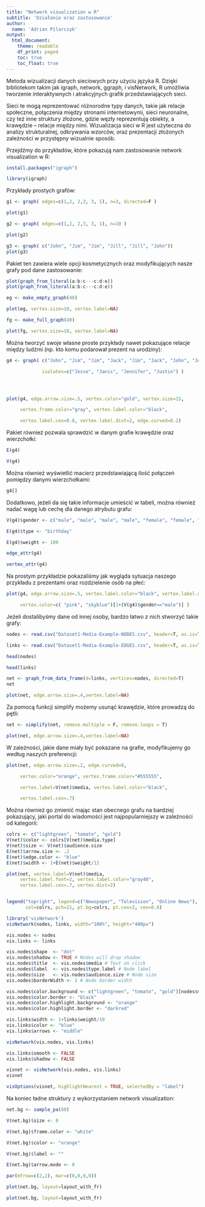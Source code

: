 ```yaml
---
title: "Network visualization w R"
subtitle: 'Działanie oraz zastosowanie' 
author: 
  name: 'Adrian Pilarczyk'
output:
  html_document:
    theme: readable
    df_print: paged
    toc: true
    toc_float: true
---
```


Metoda wizualizacji danych sieciowych przy użyciu języka R. Dzięki bibliotekom takim jak igraph, network, ggraph, i visNetwork, R umożliwia tworzenie interaktywnych i atrakcyjnych grafik przedstawiających sieci. 

Sieci te mogą reprezentować różnorodne typy danych, takie jak relacje społeczne, połączenia między stronami internetowymi, sieci neuronalne, czy też inne struktury złożone, gdzie węzły reprezentują obiekty, a krawędzie – relacje między nimi. Wizualizacja sieci w R jest użyteczna do analizy strukturalnej, odkrywania wzorców, oraz prezentacji złożonych zależności w przystępny wizualnie sposób.

Przejdźmy do przykładów, które pokazują nam zastosowanie network visualization w R:

```r
install.packages("igraph")
```

```r
library(igraph)
```
Przykłady prostych grafów:

```r
g1 <- graph( edges=c(1,2, 2,3, 3, 1), n=3, directed=F ) 

plot(g1)
``` 



```r
g2 <- graph( edges=c(1,2, 2,3, 3, 1), n=10 )

plot(g2) 
```

```r
g3 <- graph( c("John", "Jim", "Jim", "Jill", "Jill", "John"))
plot(g3)
```

Pakiet ten zawiera wiele opcji kosmetycznych oraz modyfikujących nasze grafy pod dane zastosowanie:

```r
plot(graph_from_literal(a:b:c---c:d:e))
plot(graph_from_literal(a:b:c---c:d:e))
```

```r
eg <- make_empty_graph(40)

plot(eg, vertex.size=10, vertex.label=NA)

fg <- make_full_graph(40)

plot(fg, vertex.size=10, vertex.label=NA)
```

Można tworzyć swoje własne proste przykłady nawet pokazujące relacje między ludźmi (np. kto komu podarował prezent na urodziny):

```r
g4 <- graph( c("John", "Jim", "Jim", "Jack", "Jim", "Jack", "John", "John"), 

             isolates=c("Jesse", "Janis", "Jennifer", "Justin") )  




plot(g4, edge.arrow.size=.5, vertex.color="gold", vertex.size=15, 

     vertex.frame.color="gray", vertex.label.color="black", 

     vertex.label.cex=0.8, vertex.label.dist=2, edge.curved=0.2) 
```


Pakiet również pozwala sprawdzić w danym grafie krawędzie oraz wierzchołki:

```r
E(g4)
```

```r
V(g4)
```

Można również wyświetlić macierz przedstawiającą ilość połączeń pomiędzy danymi wierzchołkami:

```r
g4[]
```

Dodatkowo, jeżeli da się takie informacje umieścić w tabeli, można również nadać wagę lub cechę dla danego atrybutu grafu:

```r

V(g4)$gender <- c("male", "male", "male", "male", "female", "female", "male")

E(g4)$type <- "birthday" 

E(g4)$weight <- 100  

```

```r

edge_attr(g4)
```

```r
vertex_attr(g4)
```

Na prostym przykładzie pokazaliśmy jak wygląda sytuacja naszego przykładu z prezentami oraz rozdzielenie osób na płeć:

```r

plot(g4, edge.arrow.size=.5, vertex.label.color="black", vertex.label.dist=1.5,

     vertex.color=c( "pink", "skyblue")[1+(V(g4)$gender=="male")] ) 

```

Jeżeli dostalibyśmy dane od innej osoby, bardzo łatwo z nich stworzyć takie grafy:

```r
nodes <- read.csv("Dataset1-Media-Example-NODES.csv", header=T, as.is=T)

links <- read.csv("Dataset1-Media-Example-EDGES.csv", header=T, as.is=T)
```

```r
head(nodes)

head(links)
```

```r
net <- graph_from_data_frame(d=links, vertices=nodes, directed=T) 
net
```

```r
plot(net, edge.arrow.size=.4,vertex.label=NA)
```

Za pomocą funkcji simplify możemy usunąć krawędzie, które prowadzą do pętli:

```r
net <- simplify(net, remove.multiple = F, remove.loops = T) 
```

```r
plot(net, edge.arrow.size=.4,vertex.label=NA)
```

W zależności, jakie dane miały być pokazane na grafie, modyfikujemy go według naszych preferencji:

```r
plot(net, edge.arrow.size=.2, edge.curved=0,

     vertex.color="orange", vertex.frame.color="#555555",

     vertex.label=V(net)$media, vertex.label.color="black",

     vertex.label.cex=.7) 
```

Można również go zmienić mając stan obecnego grafu na bardziej pokazujący, jaki portal do wiadomości jest najpopularniejszy w zależności od kategorii:

```r
colrs <- c("lightgreen", "tomato", "gold")
V(net)$color <- colrs[V(net)$media.type]
V(net)$size <- V(net)$audience.size
E(net)$arrow.size <- .2
E(net)$edge.color <- "blue"
E(net)$width <- 1+E(net)$weight/12

plot(net, vertex.label=V(net)$media, 
     vertex.label.font=2, vertex.label.color="gray40",
     vertex.label.cex=.7, vertex.dist=2)


legend("topright", legend=c("Newspaper", "Television", "Online News"), 
       col=colrs, pch=21, pt.bg=colrs, pt.cex=2, cex=0.8)
```
```r
library('visNetwork') 
visNetwork(nodes, links, width="100%", height="400px")
```

```r
vis.nodes <- nodes
vis.links <- links

vis.nodes$shape  <- "dot"  
vis.nodes$shadow <- TRUE # Nodes will drop shadow
vis.nodes$title  <- vis.nodes$media # Text on click
vis.nodes$label  <- vis.nodes$type.label # Node label
vis.nodes$size   <- vis.nodes$audience.size # Node size
vis.nodes$borderWidth <- 2 # Node border width

vis.nodes$color.background <- c("lightgreen", "tomato", "gold")[nodes$media.type]
vis.nodes$color.border <- "black"
vis.nodes$color.highlight.background <- "orange"
vis.nodes$color.highlight.border <- "darkred"

vis.links$width <- 1+links$weight/10
vis.links$color <- "blue"    
vis.links$arrows <- "middle" 

visNetwork(vis.nodes, vis.links)

vis.links$smooth <- FALSE   
vis.links$shadow <- FALSE   

visnet <- visNetwork(vis.nodes, vis.links)
visnet
```
```r
visOptions(visnet, highlightNearest = TRUE, selectedBy = "label")
```

Na koniec ładne struktury z wykorzystaniem network visualization:

```r
net.bg <- sample_pa(80) 

V(net.bg)$size <- 8

V(net.bg)$frame.color <- "white"

V(net.bg)$color <- "orange"

V(net.bg)$label <- "" 

E(net.bg)$arrow.mode <- 0

par(mfrow=c(2,2), mar=c(0,0,0,0)) 

plot(net.bg, layout=layout_with_fr)

plot(net.bg, layout=layout_with_fr)

```